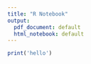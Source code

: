 ```yaml
---
title: "R Notebook"
output:
  pdf_document: default
  html_notebook: default
---
```


```r
print('hello')
```


